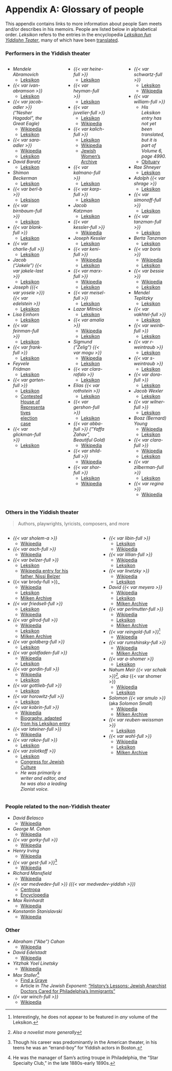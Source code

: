 # Appendix A: Glossary of people {.unnumbered}

This appendix contains links to more information about people Sam meets and/or describes in his memoirs.
People are listed below in alphabetical order.
_Leksikon_ refers to the entries in the encyclopedia [_Leksikon fun Yiddishn Teater_](https://en.wikipedia.org/wiki/Leksikon_fun_yidishn_teater), many of which have been [translated](https://www.museumoffamilyhistory.com/yt/lex-biography.htm).

### Performers in the Yiddish theater

:::: {.columns}

::: {.column width="30%"}


- _Mendele Abramovich_
  - [Leksikon](https://www.museumoffamilyhistory.com/yt/lex/A/abramovich-max.htm)
- _{{< var ivan-abramson >}}_
  - [Leksikon](https://www.museumoffamilyhistory.com/yt/lex/A/abramson-ivan.htm)
- _{{< var jacob-adler >}} ("Nesher Hagadol", the Great Eagle)_
  - [Wikipedia](https://en.wikipedia.org/wiki/Jacob_Pavlovich_Adler)
  - [Leksikon](https://www.museumoffamilyhistory.com/yt/lex/A/adler-jacob-p.htm)
- _{{< var sara-adler >}}_
  - [Wikipedia](https://en.wikipedia.org/wiki/Sara_Adler)
  - [Leksikon](https://www.museumoffamilyhistory.com/yt/lex/A/adler-sarah.htm)
- _David Baratz_
  - [Leksikon](https://www.museumoffamilyhistory.com/yt/lex/B/baratz-david.htm)
- _Shimon Beckerman_
  - [Leksikon](https://www.museumoffamilyhistory.com/yt/lex/B/bekerman-simeon.htm)
- _{{< var berl-b >}}_
  - [Leksison](https://www.museumoffamilyhistory.com/yt/lex/B/bernstein-berl.htm)
- _{{< var birnbaum-full >}}_
  - [Leksikon](https://www.museumoffamilyhistory.com/yt/lex/B/birnbaum-louis.htm)
- _{{< var blank-full >}}_
  - [Leksikon](https://www.museumoffamilyhistory.com/yt/lex/B/blank-leon.htm)
- _{{< var charlie-full >}}_
  - [Leksikon](https://www.museumoffamilyhistory.com/yt/lex/C/cohan-charlie.htm)
- _Jacob ("Jakele") {{< var jakele-last >}}_
  - [Leksikon](https://www.museumoffamilyhistory.com/yt/lex/C/cone-jacob.htm)
- _Joseph ({{< var yosele >}}) {{< var edelstein >}}_
  - [Leksikon](https://www.museumoffamilyhistory.com/yt/lex/E/edelstein-joseph.htm)
- _Lisa Einhorn_
  - [Leksikon](https://www.museumoffamilyhistory.com/yt/lex/E/einhorn-lisa.htm)
- _{{< var feinman-full >}}_
  - [Leksikon](https://www.museumoffamilyhistory.com/yt/lex/F/feinman-sigmund.htm)
- _{{< var frank-full >}}_
  - [Leksikon](https://www.museumoffamilyhistory.com/yt/lex/F/frank-jacob.htm)
- _Feyvele Fridman_
  - [Leksikon](https://www.museumoffamilyhistory.com/yt/lex/F/fridman-feyvele.htm)
- _{{< var garten-full >}}_
  - [Leksikon](https://www.museumoffamilyhistory.com/yt/lex/G/gartenstein-jacob.htm)
  - [Contested House of Representatives election case](https://www.amazon.com/Contested-Election-Jacob-Gartenstein-Adolph-Sabath/dp/0265117615)
- _{{< var glickman-full >}}_
  - [Leksikon](https://www.museumoffamilyhistory.com/yt/lex/G/glickman-elias.htm)
:::

::: {.column width="5%"}
:::

::: {.column width="30%"}

- _{{< var heine-full >}}_
  - [Leksikon](https://www.museumoffamilyhistory.com/yt/lex/H/heine-chaimovich-morris.htm)
- _{{< var heyman-full >}}_
  - [Leksikon](https://www.museumoffamilyhistory.com/yt/lex/H/heyman-louis.htm)
- _{{< var juvelier-full >}}_
  - [Leksikon](https://www.museumoffamilyhistory.com/yt/lex/J/juvelier-kalmen.htm)
  - [Wikipedia](https://en.wikipedia.org/wiki/Kalman_Juvelier)
- _{{< var kalich-full >}}_
  - [Leksikon](https://www.museumoffamilyhistory.com/yt/lex/K/kalich-bertha.htm)
  - [Wikipedia](https://en.wikipedia.org/wiki/Bertha_Kalich)
  - [Jewish Women's Archive](https://jwa.org/encyclopedia/article/kalich-bertha)
- _{{< var kalmano-full >}}_
  - [Leksikon](https://www.museumoffamilyhistory.com/yt/lex/K/kalmanowitz-harry.htm)
- _{{< var karp-full >}}_
  - [Leksikon](https://www.museumoffamilyhistory.com/yt/lex/K/karp-max.htm)
- _Jacob Katzman_
  - [Leksikon](https://www.museumoffamilyhistory.com/yt/lex/K/katzman-jacob.htm)
- _{{< var kessler-full >}}_
  - [Wikipedia](https://en.wikipedia.org/wiki/David_Kessler_(actor))
- _Joseph Kessler_
  - [Leksikon](https://www.museumoffamilyhistory.com/yt/lex/K/kessler-joseph.htm)
- _{{< var keni-full >}}_
  - [Wikipedia](https://en.wikipedia.org/wiki/Keni_Liptzin)
  - [Leksikon](https://www.museumoffamilyhistory.com/yt/lex/L/lipzin-keni.htm)
- _{{< var marx-full >}}_
  - [Wikipedia](https://en.wikipedia.org/wiki/Rudolph_Marks)
  - [Leksikon](https://www.museumoffamilyhistory.com/yt/lex/M/marks-rudolph.htm)
- _{{< var meisel-full >}}_
  - [Leksikon](https://www.museumoffamilyhistory.com/yt/lex/M/meisel-hyman.htm)
- _Lazar Mitnick_
  - [Leksikon](https://www.museumoffamilyhistory.com/yt/lex/M/mitnick-leiser.htm)
- _{{< var amalia >}}_
  - [Wikipedia](https://en.wikipedia.org/wiki/Sigmund_Mogulesko#Marriage)
  - [Leksikon](https://www.museumoffamilyhistory.com/yt/lex/M/mogulesko-amalia.htm)
- _Sigmund ("Zelig") {{< var mogu >}}_
  - [Wikipedia](https://en.wikipedia.org/wiki/Sigmund_Mogulesko)
  - [Leksikon](https://www.museumoffamilyhistory.com/yt/lex/M/mogulesko-sigmund.htm)
- _{{< var clara-rafalo >}}_
  - [Leksikon](https://www.museumoffamilyhistory.com/yt/lex/R/rafalo-clara.htm)
- _Elias {{< var rothstein >}}_
  - [Leksikon](https://www.museumoffamilyhistory.com/yt/lex/R/rothstein-elias.htm)
- _{{< var gershon-full >}}_
  - [Leksikon](https://www.museumoffamilyhistory.com/yt/lex/R/rubin-gershon.htm)
- _{{< var abba-full >}} ("Yaffa Zahav", Beautiful Gold)_
  - [Wikipedia](https://en.wikipedia.org/wiki/Abba_Schoengold)
- _{{< var shild-full >}}_
  - [Wikipedia](https://en.wikipedia.org/wiki/Rudolph_Schildkraut)
- _{{< var shor-full >}}_
  - [Leksikon](https://www.museumoffamilyhistory.com/yt/lex/S/schorr-anshel.htm)
  - [Wikipedia](https://en.wikipedia.org/wiki/Anshel_Schorr)

:::

::: {.column width="5%"}
:::

::: {.column width="30%"}

- _{{< var schwartz-full >}}_
  - [Leksikon](https://www.museumoffamilyhistory.com/yt/lex/S/schwartz-maurice.htm)
  - [Wikipedia](https://en.wikipedia.org/wiki/Maurice_Schwartz)
- _{{< var william-full >}}_
  - _His Leksikon entry has not yet been translated, but it is part of Volume 6, page 4990._
  - [Obituary](https://www.newspapers.com/article/the-tampa-tribune-obituary-for-william-s/45664678/)
- _Rae Shneyer_
  - [Leksikon](https://www.museumoffamilyhistory.com/yt/lex/S/shneyer-rae.htm)
- _Adolph {{< var shrage >}}_
  - [Leksikon](https://www.museumoffamilyhistory.com/yt/lex/S/shrage-adolph.htm)
- _{{< var simonoff-full >}}_
  - [Leksikon](https://www.museumoffamilyhistory.com/yt/lex/S/simonoff-moshe.htm)
- _{{< var tanzman-full >}}_
  - [Leksikon](https://www.museumoffamilyhistory.com/yt/lex/T/tanzman-avraham-itzhak.htm)
- _Berta Tanzman_
  - [Leksikon](https://www.museumoffamilyhistory.com/yt/lex/T/tanzman-berta.htm)
- _{{< var boris >}}_
  - [Wikipedia](https://en.wikipedia.org/wiki/Boris_Thomashefsky)
  - [Leksikon](https://www.museumoffamilyhistory.com/yt/lex/T/thomashefsky-boris.htm)
- _{{< var bessie >}}_
  - [Wikipedia](https://en.wikipedia.org/wiki/Bessie_Thomashefsky)
  - [Leksikon](https://www.museumoffamilyhistory.com/yt/lex/T/thomashefsky-bessie.htm)
- _Mendel Teplitzky_
  - [Leksikon](https://www.museumoffamilyhistory.com/yt/lex/T/teplitzky-mendel.htm)
- _{{< var vakhtel-full >}}_
  - [Leksikon](https://www.museumoffamilyhistory.com/yt/lex/V/vakhtel-yosef.htm)
- _{{< var weinb-full >}}_
  - [Leksikon](https://www.museumoffamilyhistory.com/yt/lex/W/weinblatt-israel.htm)
- _{{< var r-weintraub >}}_
  - [Leksikon](https://www.museumoffamilyhistory.com/yt/lex/W/weintraub-rebecca.htm)
- _{{< var s-weintraub >}}_
  - [Leksikon](https://www.museumoffamilyhistory.com/yt/lex/W/weintraub-sigmund.htm)
- _{{< var dora-full >}}_
  - [Leksikon](https://www.museumoffamilyhistory.com/yt/lex/W/weissman-dora.htm)
- _Jacob Wexler_
  - [Leksikon](https://www.museumoffamilyhistory.com/yt/lex/W/wexler-jacob.htm)
- _{{< var wilner-full >}}_
  - [Leksikon](https://www.museumoffamilyhistory.com/yt/lex/W/wilner-max-r.htm)
- _Boaz (Bernard) Young_
  - [Wikipedia](https://en.wikipedia.org/wiki/Boaz_Young)
  - [Leksikon](https://www.museumoffamilyhistory.com/yt/lex/Y/young-bernard.htm)
- _{{< var clara-full >}}_
  - [Wikipedia](https://en.wikipedia.org/wiki/Clara_Young_(Yiddish_theater))
  - [Leksikon](https://www.museumoffamilyhistory.com/yt/lex/Y/young-clara.htm)
- _{{< var zilberman-full >}}_
  - [Leksikon](https://www.museumoffamilyhistory.com/yt/lex/Z/zilberman-moshe.htm)
- _{{< var regina >}}_
  - [Wikipedia](https://en.wikipedia.org/wiki/Regina_Zuckerberg)
:::

::::


### Others in the Yiddish theater

> Authors, playwrights, lyricists, composers, and more

:::: {.columns}

::: {.column width="40%"}

- _{{< var sholem-a >}}_
  - [Wikipedia](https://en.wikipedia.org/wiki/Sholem_Aleichem)
- _{{< var asch-full >}}_
  - [Wikipedia](https://en.wikipedia.org/wiki/Sholem_Asch)
- _{{< var belzer-full >}}_
  - [Leksikon](https://www.museumoffamilyhistory.com/yt/lex/B/belzer-yudl.htm)
  - [Wikipedia entry for his father, Nissi Belzer](https://en.wikipedia.org/wiki/Nissan_Spivak)
- {{< var brody-full >}}_
  - [Wikipedia](https://en.wikipedia.org/wiki/Joseph_Brody)
  - [Leksikon](https://www.museumoffamilyhistory.com/yt/lex/B/brody-joseph.htm)
  - [Milken Archive](https://www.milkenarchive.org/artists/view/joseph-brody)
- _{{< var friedsell-full >}}_
  - [Leksikon](https://www.museumoffamilyhistory.com/yt/lex/F/friedsell-louis.htm)
  - [Wikipedia](https://en.wikipedia.org/wiki/Louis_Friedsell)
- _{{< var gilrod-full >}}_
  - [Wikipedia](https://www.google.com/url?q=https://en.wikipedia.org/wiki/Louis_Gilrod)
  - [Leksikon](https://www.museumoffamilyhistory.com/yt/lex/G/gilrod-louie.htm)
  - [Milken Archive](https://www.milkenarchive.org/artists/view/louis-gilrod)
- _{{< var goldberg-full >}}_
  - [Leksikon](https://www.museumoffamilyhistory.com/yt/lex/G/goldberg-louie.htm)
- _{{< var goldfaden-full >}}_
  - [Wikipedia](href="https://en.wikipedia.org/wiki/Abraham_Goldfaden)
  - [Leksikon](https://www.museumoffamilyhistory.com/yt/lex/G/goldfaden-abraham.htm)
- _{{< var gordin-full >}}_
  - [Wikipedia](https://en.wikipedia.org/wiki/Jacob_Gordin)
  - [Leksikon](https://www.museumoffamilyhistory.com/yt/lex/G/gordin-jacob.htm)
- _{{< var gottlieb-full >}}_
  - [Leksikon](https://www.museumoffamilyhistory.com/yt/lex/G/gottlieb-leon.htm)
- _{{< var horowitz-full >}}_
  - [Leksikon](https://www.museumoffamilyhistory.com/yt/lex/H/horowitz-halevy-moshe-ish.htm)
- _{{< var kobrin-full >}}_
  - [Wikipedia](https://en.wikipedia.org/wiki/Leon_Kobrin)
  - [Biography, adapted from his Leksikon entry](https://congressforjewishculture.org/people/1471/Kobrin,%20Leon%20(March%2015,%201872–March%2031,%201946))
- _{{< var lateiner-full >}}_
  - [Wikipedia](https://en.wikipedia.org/wiki/Joseph_Lateiner)
- _{{< var rakov-full >}}_
  - [Leksikon](https://www.museumoffamilyhistory.com/yt/lex/R/rakov-n.htm)
- _{{< var zolotkoff >}}_
  - [Leksikon](https://www.museumoffamilyhistory.com/yt/lex/Z/zolotkoff-leon.htm)
  - [Congress for Jewish Culture](https://congressforjewishculture.org/people/4447/Zolotkof,%20Leon%20(May%2015,%201866–July%2031,%201938))
  - _He was primarily a writer and editor, and he was also a leading Zionist voice._



:::

::: {.column width="10%"}

:::

::: {.column width="40%"}

- _{{< var libin-full >}}_
  - [Leksikon](https://www.museumoffamilyhistory.com/yt/lex/L/libin-z.htm)
  - [Wikipedia](https://en.wikipedia.org/wiki/Zalmon_Libin)
- _{{< var lillian-full >}}_
  - [Wikipedia](https://www.google.com/url?q=https://en.wikipedia.org/wiki/Isidore_Lillian)
  - [Leksikon](https://www.museumoffamilyhistory.com/yt/lex/L/lillian-isidore.htm)
- _{{< var linetzky >}}_
  - [Wikipedia](https://en.wikipedia.org/wiki/Yitzkhok_Yoel_Linetzky)
  - [Leksikon](https://www.museumoffamilyhistory.com/yt/lex/L/linetzky-isaac-joel.htm)
- _David {{< var meyero >}}_
  - [Wikipedia](https://en.wikipedia.org/wiki/David_Meyerowitz)
  - [Leksikon](https://www.museumoffamilyhistory.com/yt/lex/M/meyerowitz-david.htm)
  - [Milken Archive](https://www.milkenarchive.org/artists/view/david-meyerowitz)
- _{{< var perlmutter-full >}}_
  - [Wikipedia](https://en.wikipedia.org/wiki/Arnold_Perlmutter)
  - [Leksikon](https://www.museumoffamilyhistory.com/yt/lex/P/perlmutter-arnold.htm)
  - [Milken Archive](https://www.milkenarchive.org/artists/view/arnold-perlmutter)
- _{{< var reingold-full >}}_^[Interestingly, he does not appear to be featured in _any_ volume of the Leksikon.]
  - [Wikipedia](https://en.wikipedia.org/wiki/Isaac_Reingold)
- _{{< var rumshinsky-full >}}_
  - [Wikipedia](https://en.wikipedia.org/wiki/Joseph_Rumshinsky)
  - [Milken Archive](https://www.milkenarchive.org/artists/view/joseph-rumshinsky)
- _{{< var a-shomer >}}_
  - [Leksikon](https://www.museumoffamilyhistory.com/yt/lex/S/shomer-abraham.htm)
- _Nahum Meïr {{< var schaik >}}^[_Also a novelist more generally_], aka_ {{< var shomer >}}
  - [Wikipedia](https://en.wikipedia.org/wiki/Nahum_Meir_Schaikewitz)
  - [Leksikon](https://www.museumoffamilyhistory.com/yt/lex/S/shomer-abraham.htm)
- _Solomon {{< var smulo >}}_ (aka _Solomon Small_)
  - [Wikipedia](https://en.wikipedia.org/wiki/Solomon_Smulewitz)
  - [Milken Archive](https://www.milkenarchive.org/artists/view/solomon-smulevitz)
- _{{< var reuben-weissman >}}_
  - [Leksikon](https://www.museumoffamilyhistory.com/yt/lex/W/weissman-reuben.htm)
- _{{< var wohl-full >}}_
  - [Wikipedia](https://en.wikipedia.org/wiki/Herman_Wohl)
  - [Leksikon](https://www.museumoffamilyhistory.com/yt/lex/W/wohl-herman.htm)
  - [Milken Archive](https://www.milkenarchive.org/artists/view/herman-wohl)

:::

:::


### People related to the non-Yiddish theater

- _David Belasco_
  - [Wikipedia](https://en.wikipedia.org/wiki/David_Belasco)
- _George M. Cohan_
  - [Wikipedia](https://en.wikipedia.org/wiki/George_M._Cohan)
- _{{< var gorky-full >}}_
  - [Wikipedia](https://en.wikipedia.org/wiki/Maxim_Gorky)
- _Henry Irving_
  - [Wikipedia](https://en.wikipedia.org/wiki/Henry_Irving)
- _{{< var gest-full >}}_^[Though his career was predominantly in the American theater, in his teens he was an "errand-boy" for Yiddish actors in Boston.]
  - [Wikipedia](https://en.wikipedia.org/wiki/Morris_Gest)
- _Richard Mansfield_
  - [Wikipedia](https://en.wikipedia.org/wiki/Richard_Mansfield)
- _{{< var medvedev-full >}} ({{< var medvedev-yiddish >}})_
  - [Centropa](https://www.centropa.org/en/photo/mikhail-efimovich-medvedev-meer-haimovich-bernshtein-stage)
  - [Encyclopedia](https://www.encyclopedia.com/religion/encyclopedias-almanacs-transcripts-and-maps/medvedev-mikhail)
- _Max Reinhardt_
  - [Wikipedia](https://en.wikipedia.org/wiki/Max_Reinhardt)
- _Konstantin Stanislavski_
  - [Wikipedia](https://en.wikipedia.org/wiki/Konstantin_Stanislavski)

### Other

- _Abraham ("Abe") Cahan_
  - [Wikipedia](https://en.wikipedia.org/wiki/Abraham_Cahan)
- _David Edelstadt_
  - [Wikipedia](https://en.wikipedia.org/wiki/David_Edelstadt)
- _Yitzhak Yoel Linetsky_
  - [Wikipedia](https://en.wikipedia.org/wiki/Yitzkhok_Yoel_Linetzky)
- _Max Staller_^[He was the manager of Sam's acting troupe in Philadelphia, the "Star Specialty Club," in the late 1880s-early 1890s.]
  - [Find a Grave](https://www.findagrave.com/memorial/33506807/max-staller)
  - Article in _The Jewish Exponent_: ["History's Lessons: Jewish Anarchist Doctors Cared for Philadelphia's Immigrants"](https://www.jewishexponent.com/historys-lessons-jewish-anarchist-doctors-cared-for-philadelphias-immigrants/)
- _{{< var winch-full >}}_
  - [Wikipedia](https://en.wikipedia.org/wiki/Morris_Winchevsky)
